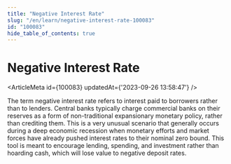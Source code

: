 ```yaml
---
title: "Negative Interest Rate"
slug: "/en/learn/negative-interest-rate-100083"
id: "100083"
hide_table_of_contents: true
---
```



# Negative Interest Rate

<ArticleMeta id={100083} updatedAt={'2023-09-26 13:58:47'} />
<div className='border-solid border-b border-t-0 my-4 border-[var(--ifm-color-gray-300)]' />

The term negative interest rate refers to interest paid to borrowers rather than to lenders. Central banks typically charge commercial banks on their reserves as a form of non-traditional expansionary monetary policy, rather than crediting them. This is a very unusual scenario that generally occurs during a deep economic recession when monetary efforts and market forces have already pushed interest rates to their nominal zero bound. This tool is meant to encourage lending, spending, and investment rather than hoarding cash, which will lose value to negative deposit rates.

